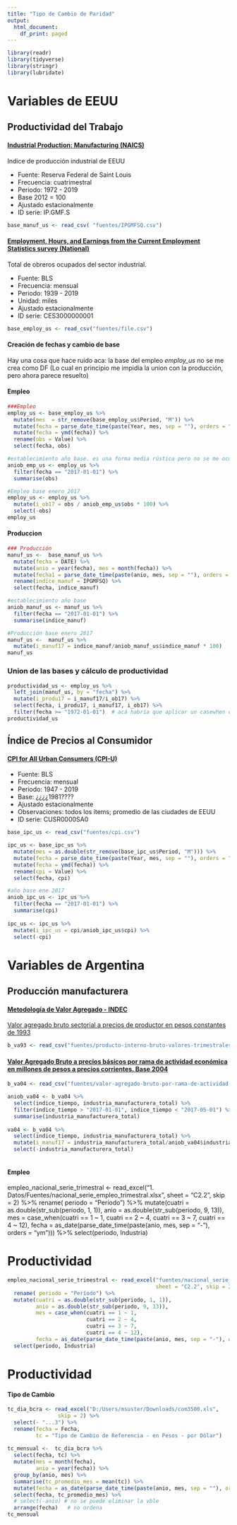 ---
title: "Tipo de Cambio de Paridad"
output:
  html_document:
    df_print: paged
---

```{r message=FALSE, warning=FALSE}
library(readr)
library(tidyverse)
library(stringr)
library(lubridate)
```

# Variables de EEUU

## Productividad del Trabajo

#### [Industrial Production: Manufacturing (NAICS)](https://fred.stlouisfed.org/series/IPGMFSQ)

Indice de producción industrial de EEUU

* Fuente: Reserva Federal de Saint Louis
* Frecuencia: cuatrimestral
* Periodo: 1972 - 2019
* Base 2012 = 100
* Ajustado estacionalmente
* ID serie: IP.GMF.S

```{r message=FALSE, warning=FALSE}
base_manuf_us <- read_csv( "fuentes/IPGMFSQ.csv")
```


#### [Employment, Hours, and Earnings from the Current Employment Statistics survey (National)](https://beta.bls.gov/dataViewer/view/timeseries/CES3000000001;jsessionid=71A78735C5FBF3750FAAF0313CFC1B51)

Total de obreros ocupados del sector industrial. 

* Fuente: BLS
* Frecuencia: mensual 
* Periodo: 1939 - 2019
* Unidad: miles
* Ajustado estacionalmente
* ID serie: 	CES3000000001


```{r message=FALSE, warning=FALSE}
base_employ_us <- read_csv("fuentes/file.csv")
```


#### Creación de fechas y cambio de base
Hay una cosa que hace ruido aca: la base del empleo _employ_us_ no se me crea como DF (Lo cual en principio me impidía la union con la producción, pero ahora parece resuelto)

#### Empleo
```{r}
###Empleo 
employ_us <- base_employ_us %>% 
  mutate(mes  = str_remove(base_employ_us$Period, "M")) %>% 
  mutate(fecha = parse_date_time(paste(Year, mes, sep = ""), orders = "ym")) %>%
  mutate(fecha = ymd(fecha)) %>% 
  rename(obs = Value) %>% 
  select(fecha, obs)

#establecimiento año base. es una forma media rústica pero no se me ocurrió otra.
aniob_emp_us <- employ_us %>% 
  filter(fecha == "2017-01-01") %>%
  summarise(obs)

#Empleo base enero 2017
employ_us <- employ_us %>% 
  mutate(i_ob17 = obs / aniob_emp_us$obs * 100) %>% 
  select(-obs)
employ_us  

```

#### Produccion 
```{r warning=FALSE}
### Producción 
manuf_us <-  base_manuf_us %>% 
  mutate(fecha = DATE) %>% 
  mutate(anio = year(fecha), mes = month(fecha)) %>% 
  mutate(fecha1 = parse_date_time(paste(anio, mes, sep = ""), orders = "ym" )) %>%
  rename(indice_manuf = IPGMFSQ) %>%
  select(fecha, indice_manuf)

#establecimiento año base
aniob_manuf_us <- manuf_us %>% 
  filter(fecha == "2017-01-01") %>% 
  summarise(indice_manuf)

#Producción base enero 2017
manuf_us <-  manuf_us %>% 
  mutate(i_manuf17 = indice_manuf/aniob_manuf_us$indice_manuf * 100)
manuf_us

```
### Union de las bases y cálculo de productividad

```{r}
productividad_us <- employ_us %>%
  left_join(manuf_us, by = "fecha") %>%
  mutate(i_produ17 = i_manuf17/i_ob17) %>% 
  select(fecha, i_produ17, i_manuf17, i_ob17) %>% 
  filter(fecha >= "1972-01-01")  # acá habría que aplicar un casewhen o similar para complete los valores NA  
productividad_us
```

## Índice de Precios al Consumidor 

#### [CPI for All Urban Consumers (CPI-U)](https://beta.bls.gov/dataViewer/view/timeseries/CUSR0000SA0;jsessionid=993AA0F88EC37E868C7BE9DF51C773D6)


* Fuente: BLS
* Frecuencia: mensual 
* Periodo: 1947 - 2019
* Base: ¿¿¿¿1981????
* Ajustado estacionalmente
* Observaciones: todos los ítems; promedio de las ciudades de EEUU
* ID serie: CUSR0000SA0


```{r}
base_ipc_us <- read_csv("fuentes/cpi.csv")
```

```{r}
ipc_us <- base_ipc_us %>% 
  mutate(mes = as.double(str_remove(base_ipc_us$Period, "M"))) %>%
  mutate(fecha = parse_date_time(paste(Year, mes, sep = ""), orders = "ym")) %>% 
  mutate(fecha = ymd(fecha)) %>% 
  rename(cpi = Value) %>% 
  select(fecha, cpi) 

#año base ene 2017
aniob_ipc_us <- ipc_us %>% 
  filter(fecha == "2017-01-01") %>% 
  summarise(cpi)
  
ipc_us <- ipc_us %>% 
  mutate(i_ipc_us = cpi/aniob_ipc_us$cpi) %>% 
  select(-cpi)

```

# Variables de Argentina 

## Producción manufacturera

#### [Metodología de Valor Agregado - INDEC](https://www.indec.gob.ar/ftp/cuadros/economia/metodologia_21_cuentas_nacionales.pdf)

[Valor agregado bruto sectorial a precios de productor en pesos constantes de 1993](https://datos.gob.ar/dataset/sspm-producto-interno-bruto-precios-mercado---valor-agregado-bruto-precios-productor-base-1993)

```{r}
b_va93 <- read_csv("fuentes/producto-interno-bruto-valores-trimestrales-base-1993.csv")
```

#### [Valor Agregado Bruto a precios básicos por rama de actividad económica en millones de pesos a precios corrientes. Base 2004](https://datos.gob.ar/dataset/sspm-valor-agregado-bruto-precios-basicos-por-rama-actividad-economica)

```{r}
b_va04 <- read_csv("fuentes/valor-agregado-bruto-por-rama-de-actividad-economica-trimestrales.csv")
```

```{r}
aniob_va04 <- b_va04 %>% 
  select(indice_tiempo, industria_manufacturera_total) %>% 
  filter(indice_tiempo > "2017-01-01", indice_tiempo < "2017-05-01") %>% 
  summarise(industria_manufacturera_total)
  
va04 <- b_va04 %>%
  select(indice_tiempo, industria_manufacturera_total) %>%
  mutate(i_manuf17 = industria_manufacturera_total/aniob_va04$industria_manufacturera_total) %>% 
  select(-industria_manufacturera_total)
  
```

#### Empleo 

empleo_nacional_serie_trimestral <- read_excel("1. Datos/Fuentes/nacional_serie_empleo_trimestral.xlsx", 
                                               sheet = "C2.2", skip = 2) %>% 
  rename( periodo = "Período") %>% 
  mutate(cuatri = as.double(str_sub(periodo, 1, 1)),
         anio = as.double(str_sub(periodo, 9, 13)),
         mes = case_when(cuatri == 1 ~ 1,
                         cuatri == 2 ~ 4,
                         cuatri == 3 ~ 7,
                         cuatri == 4 ~ 12),
         fecha = as_date(parse_date_time(paste(anio, mes, sep = "-"), orders = "ym"))) %>% 
  select(periodo, Industria)

# Productividad





```{r}

empleo_nacional_serie_trimestral <- read_excel("fuentes/nacional_serie_empleo_trimestral.xlsx", 
                                               sheet = "C2.2", skip = 2) %>% 
  rename( periodo = "Período") %>% 
  mutate(cuatri = as.double(str_sub(periodo, 1, 1)),
         anio = as.double(str_sub(periodo, 9, 13)),
         mes = case_when(cuatri == 1 ~ 1,
                         cuatri == 2 ~ 4,
                         cuatri == 3 ~ 7,
                         cuatri == 4 ~ 12),
         fecha = as_date(parse_date_time(paste(anio, mes, sep = "-"), orders = "ym"))) %>% 
  select(periodo, Industria)

```

# Productividad


#### Tipo de Cambio


```{r}
tc_dia_bcra <- read_excel("D:/Users/msuster/Downloads/com3500.xls", 
                skip = 2) %>% 
  select(- "...3") %>% 
  rename(fecha = Fecha,
         tc = "Tipo de Cambio de Referencia - en Pesos - por Dólar")
      
tc_mensual <-  tc_dia_bcra %>% 
  select(fecha, tc) %>% 
  mutate(mes = month(fecha),
         anio = year(fecha)) %>% 
  group_by(anio, mes) %>% 
  summarise(tc_promedio_mes = mean(tc)) %>% 
  mutate(fecha = as_date(parse_date_time(paste(anio, mes, sep = ""), orders = "ym"))) %>% 
  select(fecha, tc_promedio_mes) %>% 
  # select(-anio) # no se puede eliminar la vble
  arrange(fecha)   # no ordena
tc_mensual

```


